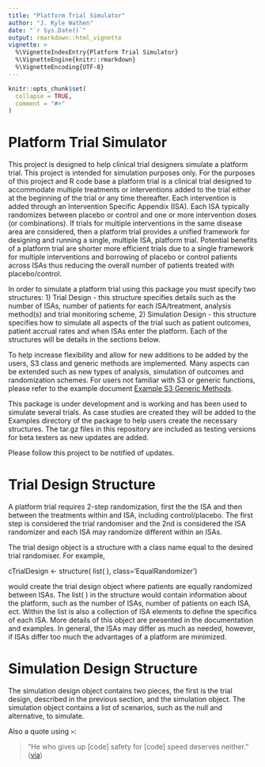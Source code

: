 ```yaml
---
title: "Platform Trial Simulator"
author: "J. Kyle Wathen"
date: "`r Sys.Date()`"
output: rmarkdown::html_vignette
vignette: >
  %\VignetteIndexEntry{Platform Trial Simulator}
  %\VignetteEngine{knitr::rmarkdown}
  %\VignetteEncoding{UTF-8}
---
```


```r
knitr::opts_chunk$set(
  collapse = TRUE,
  comment = "#>"
)
```



# Platform Trial Simulator 

This project is designed to help clinical trial designers simulate a platform trial.   This project is intended for simulation purposes only.  For the purposes of this project and R code base a platform trial is a clinical trial designed to accommodate multiple treatments or interventions added to the trial either at the beginning of the trial or any time thereafter.   Each intervention is added through an Intervention Specific Appendix (ISA).  Each ISA typically randomizes between placebo or control and one or more intervention doses (or combinations).  If trials for multiple interventions in the same disease area are considered, then a platform trial provides a unified framework for designing and running a single, multiple ISA, platform trial.  Potential benefits of a platform trial are shorter more efficient trials due to a single framework for multiple interventions and borrowing of placebo or control patients across ISAs thus reducing the overall number of patients treated with placebo/control.  

In order to simulate a platform trial using this package you must specify two structures: 1) Trial Design - this structure specifies details such as the number of ISAs, number of patients for each ISA/treatment, analysis method(s) and trial monitoring scheme, 2) Simulation Design - this structure specifies how to simulate all aspects of the trial such as patient outcomes, patient accrual rates and when ISAs enter the platform.  Each of the structures will be details in the sections below. 

To help increase flexibility and allow for new additions to be added by the users, S3 class and generic methods are implemented.  Many aspects can be extended such as new types of analysis, simulation of outcomes and randomization schemes.  For users not familiar with S3 or generic functions, please refer to the example document [Example S3 Generic Methods](https://github.com/kwathen/PlatformTrialSimulator/blob/master/ExampleS3Class.R).

This package is under development and is working and has been used to simulate several trials.  As case studies are created they will be added to the Examples directory of the package to help users create the necessary structures.  The tar.gz files in this repository are included as testing versions for beta testers as new updates are added. 

Please follow this project to be notified of updates.   

# Trial Design Structure
A platform trial requires 2-step randomization, first the the ISA and then between the treatments within and ISA, including control/placebo.  The first step is considered the trial randomiser and the 2nd is considered the ISA randomizer and each ISA may randomize different within an ISAs.  

The trial design object is a structure with a class name equal to the desired trial randomiser.   For example,

cTrialDesign <- structure( list(  ), class='EqualRandomizer')

would create the trial design object where patients are equally randomized between ISAs.  The list( ) in the structure would contain information about the platform, such as the number of ISAs, number of patients on each ISA, ect.   Within the list is also a collection of ISA elements to define the specifics of each ISA.  More details of this object are presented in the documentation and examples.  In general, the ISAs may differ as much as needed, however, if ISAs differ too much the advantages of a platform are minimized.  

# Simulation Design Structure 

The simulation design object contains two pieces, the first is the trial design, described in the previous section, and the simulation object.  The simulation object contains a list of scenarios, such as the null and alternative, to simulate.  


Also a quote using `>`:

> "He who gives up [code] safety for [code] speed deserves neither."
([via](https://twitter.com/hadleywickham/status/504368538874703872))
